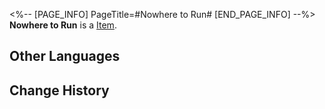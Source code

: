 <%-- [PAGE_INFO]
PageTitle=#Nowhere to Run#
[END_PAGE_INFO] --%>
{{Item Infobox
|id          = 21033
|image       = Item Nowhere to Run.png
|type        = 
|invCategory = Light Cone
|rarity      = 4
|effect      = Light Cone for the Path of {{Color|h|Destruction}}. The Light Cone ability is only effective for characters of this Path.
|description = This isn't the first time he's seen this man.<br />This man had become his own inseparable shadow.<br />No matter how many times he runs this man through with his spear, the man always comes back.
}}
{{Description|He can neither lose to this man, nor truly win.<br />Though he wants to run away, there is nowhere to run.}}
'''Nowhere to Run''' is a [[Item]].

==Other Languages==
{{Other Languages
|en   = Nowhere to Run
|zhs  = 无处可逃
|zht  = 無處可逃
|ja   = {{Rubi|逃|に}}げ{{Rubi|場|ば}}なし
|ko   = 도망칠 곳은 없다
|es   = Sin escapatoria
|fr   = Sans échappatoire
|ru   = Бежать некуда
|th   = Nowhere to Run
|vi   = Không Nơi Ẩn Náu
|de   = Nirgends zu fliehen
|id   = Nowhere to Run
|pt   = Sem Escapatória
}}

==Change History==
{{Change History|2.0}}